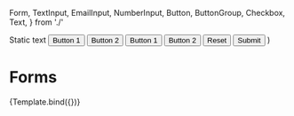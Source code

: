   Form,
  TextInput,
  EmailInput,
  NumberInput,
  Button,
  ButtonGroup,
  Checkbox,
  Text,
} from './'

  <Form {...props}>
    <TextInput id="namedField" label="Some field" />
    <EmailInput label="Email field" />
    <NumberInput label="Numeric field" value={3} min={-1} max={10} step={2} />
    <Checkbox label="Some checkbox" checked={true} />
    <Text>Static text</Text>
    <ButtonGroup>
      <Button>Button 1</Button>
      <Button>Button 2</Button>
    </ButtonGroup>
    <ButtonGroup variant="ghost">
      <Button>Button 1</Button>
      <Button>Button 2</Button>
    </ButtonGroup>
    <Button type="reset">Reset</Button>
    <Button type="submit">Submit</Button>
  </Form>
)

<Meta title="Components/Form" component={Form} />

# Forms

<Canvas>
  <Story name="Form" args={{}}>
    {Template.bind({})}
  </Story>
</Canvas>
